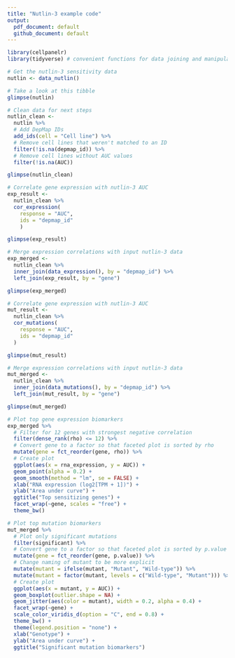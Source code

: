```yaml
---
title: "Nutlin-3 example code"
output:
  pdf_document: default
  github_document: default
---
```


```r
library(cellpanelr)
library(tidyverse) # convenient functions for data joining and manipulation
```

```r
# Get the nutlin-3 sensitivity data
nutlin <- data_nutlin()

# Take a look at this tibble
glimpse(nutlin)
```

```r
# Clean data for next steps
nutlin_clean <-
  nutlin %>%
  # Add DepMap IDs
  add_ids(cell = "Cell line") %>%
  # Remove cell lines that weren't matched to an ID
  filter(!is.na(depmap_id)) %>%
  # Remove cell lines without AUC values
  filter(!is.na(AUC))

glimpse(nutlin_clean)
```

```r
# Correlate gene expression with nutlin-3 AUC
exp_result <- 
  nutlin_clean %>%
  cor_expression(
    response = "AUC",
    ids = "depmap_id"
    )

glimpse(exp_result)

# Merge expression correlations with input nutlin-3 data
exp_merged <- 
  nutlin_clean %>%
  inner_join(data_expression(), by = "depmap_id") %>%
  left_join(exp_result, by = "gene")

glimpse(exp_merged)
```

```r
# Correlate gene expression with nutlin-3 AUC
mut_result <- 
  nutlin_clean %>%
  cor_mutations(
    response = "AUC",
    ids = "depmap_id"
  )

glimpse(mut_result)

# Merge expression correlations with input nutlin-3 data
mut_merged <- 
  nutlin_clean %>%
  inner_join(data_mutations(), by = "depmap_id") %>%
  left_join(mut_result, by = "gene")

glimpse(mut_merged)
```

```r
# Plot top gene expression biomarkers
exp_merged %>%
  # Filter for 12 genes with strongest negative correlation
  filter(dense_rank(rho) <= 12) %>%
  # Convert gene to a factor so that faceted plot is sorted by rho
  mutate(gene = fct_reorder(gene, rho)) %>%
  # Create plot
  ggplot(aes(x = rna_expression, y = AUC)) +
  geom_point(alpha = 0.2) +
  geom_smooth(method = "lm", se = FALSE) +
  xlab("RNA expression (log2[TPM + 1])") +
  ylab("Area under curve") +
  ggtitle("Top sensitizing genes") +
  facet_wrap(~gene, scales = "free") +
  theme_bw()

# Plot top mutation biomarkers
mut_merged %>%
  # Plot only significant mutations
  filter(significant) %>%
  # Convert gene to a factor so that faceted plot is sorted by p.value
  mutate(gene = fct_reorder(gene, p.value)) %>%
  # Change naming of mutant to be more explicit
  mutate(mutant = ifelse(mutant, "Mutant", "Wild-type")) %>%
  mutate(mutant = factor(mutant, levels = c("Wild-type", "Mutant"))) %>%
  # Create plot
  ggplot(aes(x = mutant, y = AUC)) +
  geom_boxplot(outlier.shape = NA) +
  geom_jitter(aes(color = mutant), width = 0.2, alpha = 0.4) +
  facet_wrap(~gene) +
  scale_color_viridis_d(option = "C", end = 0.8) +
  theme_bw() +
  theme(legend.position = "none") +
  xlab("Genotype") +
  ylab("Area under curve") +
  ggtitle("Significant mutation biomarkers")

```